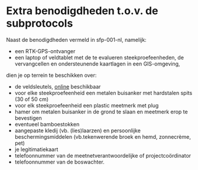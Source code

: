 # Extra benodigdheden t.o.v. de subprotocols

Naast de benodigdheden vermeld in sfp-001-nl, namelijk:

-   een RTK-GPS-ontvanger
-   een laptop of veldtablet met de te evalueren steekproefeenheden, de vervangcellen en ondersteunende kaartlagen in een GIS-omgeving,

dien je op terrein te beschikken over:

-   de veldsleutels, [online](https://www.vlaanderen.be/inbo/de-biologische-waarderingskaart/bwk-handleiding-veldsleutels/) beschikbaar
-   voor elke steekproefeenheid een metalen buisanker met hardstalen spits (30 of 50 cm)
-   voor elk steekproefeenheid een plastic meetmerk met plug
-   hamer om metalen buisanker in de grond te slaan en meetmerk erop te bevestigen
-   eventueel bamboestokken
-   aangepaste kledij (vb. (lies)laarzen) en persoonlijke beschermingsmiddelen (vb.tekenwerende broek en hemd, zonnecrème, pet)
-   je legitimatiekaart
-   telefoonnummer van de meetnetverantwoordelijke of projectcoördinator
-   telefoonnummer van de boswachter.
